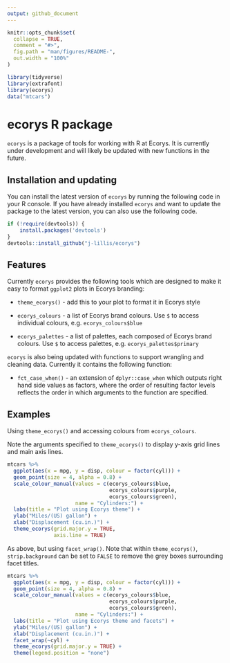 ```yaml
---
output: github_document
---
```


<!-- README.md is generated from README.Rmd. Please edit that file -->

```r
knitr::opts_chunk$set(
  collapse = TRUE,
  comment = "#>",
  fig.path = "man/figures/README-",
  out.width = "100%"
)

library(tidyverse)
library(extrafont)
library(ecorys)
data("mtcars")
```

# ecorys R package

`ecorys` is a package of tools for working with R at Ecorys. It is currently under development and will likely be updated with new functions in the future.

## Installation and updating

You can install the latest version of `ecorys` by running the following code in your R console. If you have already installed `ecorys` and want to update the package to the latest version, you can also use the following code.

``` r
if (!require(devtools)) {
    install.packages('devtools')
}
devtools::install_github("j-lillis/ecorys")
```

## Features

Currently `ecorys` provides the following tools which are designed to make it easy to format `ggplot2` plots in Ecorys branding:

-   `theme_ecorys()` - add this to your plot to format it in Ecorys style

-   `ecorys_colours` - a list of Ecorys brand colours. Use `$` to access individual colours, e.g. `ecorys_colours$blue`

-   `ecorys_palettes` - a list of palettes, each composed of Ecorys brand colours. Use `$` to access palettes, e.g. `ecorys_palettes$primary`

`ecorys` is also being updated with functions to support wrangling and cleaning data. Currently it contains the following function:

-   `fct_case_when()` - an extension of `dplyr::case_when` which outputs right hand side values as factors, where the order of resulting factor levels reflects the order in which arguments to the function are specified.

## Examples

Using `theme_ecorys()` and accessing colours from `ecorys_colours`.

Note the arguments specified to `theme_ecorys()` to display y-axis grid lines and main axis lines.

```r
mtcars %>% 
  ggplot(aes(x = mpg, y = disp, colour = factor(cyl))) +
  geom_point(size = 4, alpha = 0.8) +
  scale_colour_manual(values = c(ecorys_colours$blue, 
                                 ecorys_colours$purple, 
                                 ecorys_colours$green),
                      name = "Cylinders:") +
  labs(title = "Plot using Ecorys theme") +
  ylab("Miles/(US) gallon") +
  xlab("Displacement (cu.in.)") +
  theme_ecorys(grid.major.y = TRUE,
               axis.line = TRUE)
```

As above, but using `facet_wrap()`. Note that within `theme_ecorys()`, `strip.background` can be set to `FALSE` to remove the grey boxes surrounding facet titles.

```r
mtcars %>%
  ggplot(aes(x = mpg, y = disp, colour = factor(cyl))) +
  geom_point(size = 4, alpha = 0.8) +
  scale_colour_manual(values = c(ecorys_colours$blue, 
                                 ecorys_colours$purple, 
                                 ecorys_colours$green),
                      name = "Cylinders:") +
  labs(title = "Plot using Ecorys theme and facets") +
  ylab("Miles/(US) gallon") +
  xlab("Displacement (cu.in.)") +
  facet_wrap(~cyl) +
  theme_ecorys(grid.major.y = TRUE) +
  theme(legend.position = "none")

```
